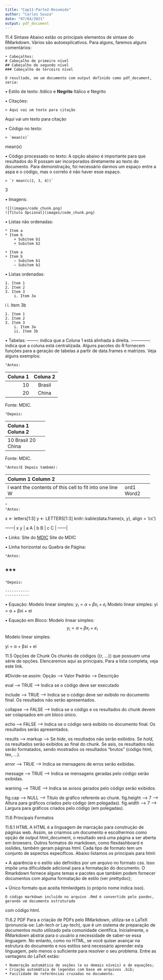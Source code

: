 ---
title: "Cap11-Parte2-Resumido"
author: "Carlos Souza"
date: "07/04/2021"
output: pdf_document
---

11.4 Sintaxe
    Abaixo estão os principais elementos de sintaxe do RMarkdown. Vários são autoexplicativos. Para alguns,
faremos alguns comentários:

    • Cabeçalhos:
    # Cabeçalho de primeiro nível
    ## Cabeçalho de segundo nível
    ### Cabeçalho de terceiro nível

    O resultado, em um documento com output definido como pdf_document, seria:

• Estilo de texto:
*Itálico* e **Negrito**
Itálico e Negrito

• Citações:

    > Aqui vai um texto para citação
Aqui vai um texto para citação

• Código no texto:

    > `mean(x)`
mean(x)

• Código processado no texto:
    A opção abaixo é importante para que resultados do R possam ser incorporados diretamente ao texto do
documento. Para demonstração, foi necessário darmos um espaço entre a aspa e o código, mas o correto é
não haver esse espaço.

    > `r mean(c(2, 3, 4))`
3

• Imagens:

    ![](images/code_chunk.png)
    ![Título Opcional](images/code_chunk.png)

• Listas não ordenadas:

    * Item a
    * Item b
        + Subitem b1
        + Subitem b2

    • Item a
    • Item b
        – Subitem b1
        – Subitem b2

• Listas ordenadas:

    1. Item 1
    2. Item 2
    3. Item 3
        i. Item 3a
i       i. Item 3b

    1. Item 1
    2. Item 2
    3. Item 3
        i. Item 3a
        ii. Item 3b

• Tabelas:
--------: indica que a Coluna 1 está alinhada à direita. :------------: indica que a coluna está
centralizada. Alguns pacotes do R fornecem funções para a geração de tabelas a partir de data.frames e
matrizes. Veja alguns exemplos:

    °Antes:

Coluna 1 | Coluna 2
-------: | :-------:
    10   |  Brasil
    20   |  China
Fonte: MDIC.

    °Depois:

------------------    
Coluna 1 Coluna 2
------------------
   10    Brasil
   20    China
------------------
Fonte: MDIC.

    °Antes(E Depois também):

--------------------------------------------------------------------
Column 1 Column 2
------------------------------------------------------ ------------
I want the contents of this cell to fit into one line Word1 Word2
------------------------------------------------------ ------------

    °
    °Antes:

x <- letters[1:3]
y <- LETTERS[1:3]
knitr::kable(data.frame(x, y), align = 'cc')

------|
x   y |
a   A |
b   B |
c   C |
------|

• Links:
Site do [MDIC](www.mdic.gov.br)
Site do MDIC

• Linha horizontal ou Quebra de Página:

    °Antes:

***
---

    °Depois:

    -----------
    -----------

• Equação:
Modelo linear simples: $y_i = \alpha + \beta x_i + e_i$
Modelo linear simples: yi = α + βxi + ei

• Equação em Bloco:
Modelo linear simples: $$y_i = \alpha + \beta x_i + e_i$$
Modelo linear simples:

yi = α + βxi + ei

11.5 Opções de Chunk
    Os chunks de códigos ({r, ...}) que possuem uma série de opções. Elencaremos aqui as principais. Para
a lista completa, veja este link.

#Divide-se assim:
Opção --> Valor Padrão --> Descrição

eval --> TRUE --> Indica se o código deve ser executado

include --> TRUE --> Indica se o código deve ser exibido no documento final. 
Os resultados não serão apresentados.

collapse --> FALSE --> Indica se o código e os resultados do chunk devem ser
colapsados em um bloco único.

echo --> FALSE --> Indica se o código será exibido no documento final. Os
resultados serão apresentados.

results --> markup --> Se *hide*, os resultados não serão exibidos. 
Se *hold*, os resultados serão exibidos ao final do chunk. 
Se asis, os resultados não serão formatados, sendo mostrados os
resultados “brutos” (código html, tex, ...).

error --> TRUE --> Indica se mensagens de erros serão exibidas.

message --> TRUE --> Indica se mensagens geradas pelo código serão exibidas.

warning --> TRUE --> Indica se avisos gerados pelo código serão exibidos.

fig.cap --> NULL --> Título de gráfico referente ao chunk.
fig.height --> 7 --> Altura para gráficos criados pelo código (em polegadas).
fig.width --> 7 --> Largura para gráficos criados pelo código (em polegadas).

11.6 Principais Formatos

11.6.1 HTML
    A HTML é a linguagem de marcação para construção de páginas web. Assim, se criarmos um documento e
escolhermos como opção de output html_document, o resultado será uma página a ser aberta em browsers.
Outros formatos do markdown, como flexdashboard e ioslides, também geram páginas html. Cada tipo de
formato tem um conjunto de aspectos específicos. Abaixo listamos os principais para html:

• A aparência e o estilo são definidos por um arquivo no formato css. Isso impõe uma dificuldade
adicional para a formatação do documento. O Rmarkdown fornece alguns temas e pacotes que também
podem fornecer documentos com alguma formatação de estilo (ver prettydoc);

• Único formato que aceita htmlwidgets (o próprio nome indica isso).

    O código markdown incluído no arquivo .Rmd é convertido pelo pandoc, gerando um documento estruturado
com código html.

11.6.2 PDF
    Para a criação de PDFs pelo RMarkdown, utiliza-se o LaTeX (pronuncia-se: Lah-tech or Lay-tech), que
é um sistema de preparação de documentos muito utilizado pela comunidade científica. Inicialmente, o
RMarkdown abstrai para o usuário a necessidade de saber-se essa linguagem. 
    No entanto, como no HTML, se você quiser avançar na estrutura do documento e nos estilos será necessário
aprender esta linguagem, pelo menos o suficiente para resolver o seu problema.
    Entre as vantagens do LaTeX estão:

    • Numeração automática de seções (e os demais níveis) e de equações;
    • Criação automática de legendas com base em arquivos .bib;
    • Facilidade de referências cruzadas no documento.